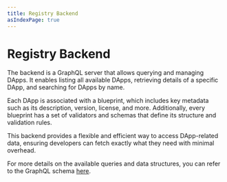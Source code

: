```yaml
---
title: Registry Backend
asIndexPage: true
---
```


# Registry Backend

The backend is a GraphQL server that allows querying and managing DApps. It enables listing all available DApps, retrieving details of a specific DApp, and searching for DApps by name.

Each DApp is associated with a blueprint, which includes key metadata such as its description, version, license, and more. Additionally, every blueprint has a set of validators and schemas that define its structure and validation rules.

This backend provides a flexible and efficient way to access DApp-related data, ensuring developers can fetch exactly what they need with minimal overhead.

For more details on the available queries and data structures, you can refer to the GraphQL schema [here](/backend/schema).